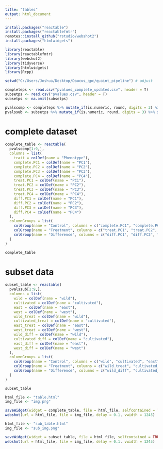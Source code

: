 ```yaml
---
title: "tables"
output: html_document
---
```


```r
install.packages("reactable")
install.packages("reactablefmtr")
remotes::install_github("rstudio/webshot2")
install.packages("htmlwidgets")

library(reactable)
library(reactablefmtr)
library(webshot2)
library(tidyverse)
library(htmlwidgets)
library(Rcpp)

setwd("C:/Users/Joshua/Desktop/Daucus_qpc/quaint_pipeline") # adjust
```

```r
completeps <- read.csv("pvalues_complete_updated.csv", header = T)
subsetps <- read.csv("pvalues.csv", header = T)
subsetps <- na.omit(subsetps)
```

```r
pvalscomp <- completeps %>% mutate_if(is.numeric, round, digits = 3) %>% select(-X)
pvalssub <- subsetps %>% mutate_if(is.numeric, round, digits = 3) %>% select(-X)
```

# complete dataset
```r
complete_table <- reactable(
  pvalscomp[1:9,], 
  columns = list(
    trait = colDef(name = "Phenotype"),
    complete.PC1 = colDef(name = "PC1"),
    complete.PC2 = colDef(name = "PC2"),
    complete.PC3 = colDef(name = "PC3"),
    complete.PC4 = colDef(name = "PC4"),
    treat.PC1 = colDef(name = "PC1"),
    treat.PC2 = colDef(name = "PC2"),
    treat.PC3 = colDef(name = "PC3"),
    treat.PC4 = colDef(name = "PC4"),
    diff.PC1 = colDef(name = "PC1"),
    diff.PC2 = colDef(name = "PC2"),
    diff.PC3 = colDef(name = "PC3"),
    diff.PC4 = colDef(name = "PC4")
  ),
  columnGroups = list(
    colGroup(name = "Control", columns = c("complete.PC1", "complete.PC2", "complete.PC3", "complete.PC4")),
    colGroup(name = "Treatment", columns = c("treat.PC1", "treat.PC2", "treat.PC3", "treat.PC4")),
    colGroup(name = "Difference", columns = c("diff.PC1", "diff.PC2", "diff.PC3", "diff.PC4"))
  )
)

complete_table
```

# subset data
```r
subset_table <- reactable(
  pvalssub[1:9,], 
  columns = list(
    wild = colDef(name = "wild"),
    cultivated = colDef(name = "cultivated"),
    east = colDef(name = "east"),
    west = colDef(name = "west"),
    wild_treat = colDef(name = "wild"),
    cultivated_treat = colDef(name = "cultivated"),
    east_treat = colDef(name = "east"),
    west_treat = colDef(name = "west"),
    wild_diff = colDef(name = "wild"),
    cultivated_diff = colDef(name = "cultivated"),
    east_diff = colDef(name = "east"),
    west_diff = colDef(name = "west")
  ),
  columnGroups = list(
    colGroup(name = "Control", columns = c("wild", "cultivated", "east", "west")),
    colGroup(name = "Treatment", columns = c("wild_treat", "cultivated_treat", "east_treat", "west_treat")),
    colGroup(name = "Difference", columns = c("wild_diff", "cultivated_diff", "east_diff", "west_diff"))
  )
)

subset_table
```

```r
html_file <- "table.html"
img_file <- "img.png"

saveWidget(widget = complete_table, file = html_file, selfcontained = TRUE)
webshot(url = html_file, file = img_file, delay = 0.1, vwidth = 1245)
```

```r
html_file <- "sub_table.html"
img_file <- "sub_img.png"

saveWidget(widget = subset_table, file = html_file, selfcontained = TRUE)
webshot(url = html_file, file = img_file, delay = 0.1, vwidth = 1245)
```

